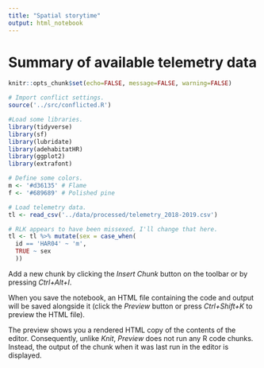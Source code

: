 ```yaml
---
title: "Spatial storytime"
output: html_notebook
---
```


# Summary of available telemetry data

```r
knitr::opts_chunk$set(echo=FALSE, message=FALSE, warning=FALSE)
```

```r
# Import conflict settings.
source('../src/conflicted.R')

#Load some libraries.
library(tidyverse)
library(sf)
library(lubridate)
library(adehabitatHR)
library(ggplot2)
library(extrafont)

# Define some colors.
m <- '#d36135' # Flame
f <- '#689689' # Polished pine

# Load telemetry data.
tl <- read_csv('../data/processed/telemetry_2018-2019.csv')

# RLK appears to have been missexed. I'll change that here.
tl <- tl %>% mutate(sex = case_when(
  id == 'HAR04' ~ 'm',
  TRUE ~ sex
  ))
```

Add a new chunk by clicking the *Insert Chunk* button on the toolbar or by pressing *Ctrl+Alt+I*.

When you save the notebook, an HTML file containing the code and output will be saved alongside it (click the *Preview* button or press *Ctrl+Shift+K* to preview the HTML file).

The preview shows you a rendered HTML copy of the contents of the editor. Consequently, unlike *Knit*, *Preview* does not run any R code chunks. Instead, the output of the chunk when it was last run in the editor is displayed.
